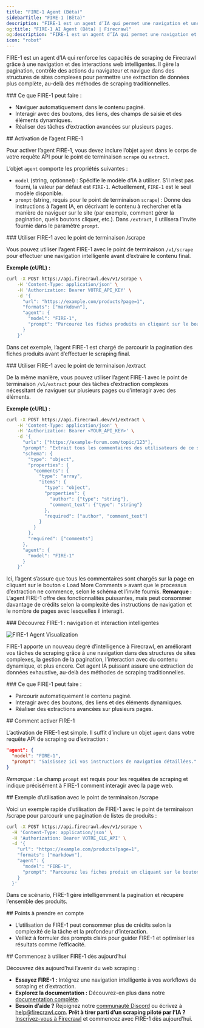 ```yaml
---
title: "FIRE-1 Agent (Bêta)"
sidebarTitle: "FIRE-1 (Bêta)"
description: "FIRE-1 est un agent d’IA qui permet une navigation et une interaction intelligentes avec les pages web"
og:title: "FIRE-1 AI Agent (Bêta) | Firecrawl"
og:description: "FIRE-1 est un agent d’IA qui permet une navigation et une interaction intelligentes avec les pages web"
icon: "robot"
---
```


FIRE-1 est un agent d’IA qui renforce les capacités de scraping de Firecrawl grâce à une navigation et des interactions web intelligentes. Il gère la pagination, contrôle des actions du navigateur et navigue dans des structures de sites complexes pour permettre une extraction de données plus complète, au-delà des méthodes de scraping traditionnelles.

<div id="what-fire-1-can-do">
  ### Ce que FIRE-1 peut faire :
</div>

- Naviguer automatiquement dans le contenu paginé.
- Interagir avec des boutons, des liens, des champs de saisie et des éléments dynamiques.
- Réaliser des tâches d’extraction avancées sur plusieurs pages.

<div id="enabling-fire-1-agent">
  ## Activation de l’agent FIRE-1
</div>

Pour activer l’agent FIRE-1, vous devez inclure l’objet `agent` dans le corps de votre requête API pour le point de terminaison `scrape` ou `extract`.

L’objet `agent` comporte les propriétés suivantes :

*   `model` (string, optionnel) : Spécifie le modèle d’IA à utiliser. S’il n’est pas fourni, la valeur par défaut est `FIRE-1`. Actuellement, `FIRE-1` est le seul modèle disponible.
*   `prompt` (string, requis pour le point de terminaison `scrape`) : Donne des instructions à l’agent IA, en décrivant le contenu à rechercher et la manière de naviguer sur le site (par exemple, comment gérer la pagination, quels boutons cliquer, etc.). Dans `/extract`, il utilisera l’invite fournie dans le paramètre `prompt`.

<div id="using-fire-1-with-the-scrape-endpoint">
  ### Utiliser FIRE-1 avec le point de terminaison /scrape
</div>

Vous pouvez utiliser l’agent FIRE-1 avec le point de terminaison `/v1/scrape` pour effectuer une navigation intelligente avant d’extraire le contenu final.

**Exemple (cURL) :**

```bash
curl -X POST https://api.firecrawl.dev/v1/scrape \
    -H 'Content-Type: application/json' \
    -H 'Authorization: Bearer VOTRE_API_KEY' \
    -d '{
      "url": "https://example.com/products?page=1",
      "formats": ["markdown"],
      "agent": {
        "model": "FIRE-1",
        "prompt": "Parcourez les fiches produits en cliquant sur le bouton « Page suivante » jusqu’à ce qu’il soit grisé/désactivé. Récupérez le contenu de chaque page visitée."
      }
    }'
```

Dans cet exemple, l’agent FIRE-1 est chargé de parcourir la pagination des fiches produits avant d’effectuer le scraping final.


<div id="using-fire-1-with-the-extract-endpoint">
  ### Utiliser FIRE-1 avec le point de terminaison /extract
</div>

De la même manière, vous pouvez utiliser l’agent FIRE-1 avec le point de terminaison `/v1/extract` pour des tâches d’extraction complexes nécessitant de naviguer sur plusieurs pages ou d’interagir avec des éléments.

**Exemple (cURL) :**

```bash
curl -X POST https://api.firecrawl.dev/v1/extract \
    -H 'Content-Type: application/json' \
    -H 'Authorization: Bearer <YOUR_API_KEY>' \
    -d '{
      "urls": ["https://example-forum.com/topic/123"],
      "prompt": "Extrait tous les commentaires des utilisateurs de ce sujet de forum.",
      "schema": {
        "type": "object",
        "properties": {
          "comments": {
            "type": "array",
            "items": {
              "type": "object",
              "properties": {
                "author": {"type": "string"},
                "comment_text": {"type": "string"}
              },
              "required": ["author", "comment_text"]
            }
          }
        },
        "required": ["comments"]
      },
      "agent": {
        "model": "FIRE-1"
      }
    }'
```

Ici, l’agent s’assure que tous les commentaires sont chargés sur la page en cliquant sur le bouton « Load More Comments » avant que le processus d’extraction ne commence, selon le schéma et l’invite fournis.
**Remarque :** L’agent FIRE-1 offre des fonctionnalités puissantes, mais peut consommer davantage de crédits selon la complexité des instructions de navigation et le nombre de pages avec lesquelles il interagit.


<div id="meet-fire-1-intelligent-navigation-and-interaction">
  ### Découvrez FIRE-1 : navigation et interaction intelligentes
</div>

![FIRE-1 Agent Visualization](/launch-week/lw3-d2-3.webp)

FIRE-1 apporte un nouveau degré d’intelligence à Firecrawl, en améliorant vos tâches de scraping grâce à une navigation dans des structures de sites complexes, la gestion de la pagination, l’interaction avec du contenu dynamique, et plus encore. Cet agent IA puissant assure une extraction de données exhaustive, au-delà des méthodes de scraping traditionnelles.

<div id="what-fire-1-can-do">
  ### Ce que FIRE-1 peut faire :
</div>

- Parcourir automatiquement le contenu paginé.
- Interagir avec des boutons, des liens et des éléments dynamiques.
- Réaliser des extractions avancées sur plusieurs pages.

<div id="how-to-enable-fire-1">
  ## Comment activer FIRE-1
</div>

L’activation de FIRE-1 est simple. Il suffit d’inclure un objet `agent` dans votre requête API de scraping ou d’extraction :

```json
"agent": {
  "model": "FIRE-1",
  "prompt": "Saisissez ici vos instructions de navigation détaillées."
}
```

*Remarque :* Le champ `prompt` est requis pour les requêtes de scraping et indique précisément à FIRE-1 comment interagir avec la page web.


<div id="example-usage-with-scrape-endpoint">
  ## Exemple d’utilisation avec le point de terminaison /scrape
</div>

Voici un exemple rapide d’utilisation de FIRE-1 avec le point de terminaison /scrape pour parcourir une pagination de listes de produits :

```bash
curl -X POST https://api.firecrawl.dev/v1/scrape \
  -H 'Content-Type: application/json' \
  -H 'Authorization: Bearer VOTRE_CLE_API' \
  -d '{
    "url": "https://example.com/products?page=1",
    "formats": ["markdown"],
    "agent": {
      "model": "FIRE-1",
      "prompt": "Parcourez les fiches produit en cliquant sur le bouton « Page suivante » jusqu’à ce qu’il soit grisé. Extrayez chaque page."
    }
  }'
```

Dans ce scénario, FIRE-1 gère intelligemment la pagination et récupère l’ensemble des produits.


<div id="considerations">
  ## Points à prendre en compte
</div>

- L’utilisation de FIRE-1 peut consommer plus de crédits selon la complexité de la tâche et la profondeur d’interaction.
- Veillez à formuler des prompts clairs pour guider FIRE-1 et optimiser les résultats comme l’efficacité.

<div id="start-using-fire-1-today">
  ## Commencez à utiliser FIRE-1 dès aujourd’hui
</div>

Découvrez dès aujourd’hui l’avenir du web scraping :

- **Essayez FIRE-1 :** Intégrez une navigation intelligente à vos workflows de scraping et d’extraction.
- **Explorez la documentation :** Découvrez-en plus dans notre [documentation complète](https://docs.firecrawl.dev/agents/fire-1).
- **Besoin d’aide ?** Rejoignez notre [communauté Discord](https://discord.gg/S7Enyh9Abh) ou écrivez à [help@firecrawl.com](mailto:help@firecrawl.com).
**Prêt à tirer parti d’un scraping piloté par l’IA ?** [Inscrivez-vous à Firecrawl](https://firecrawl.dev/signup) et commencez avec FIRE-1 dès aujourd’hui.

